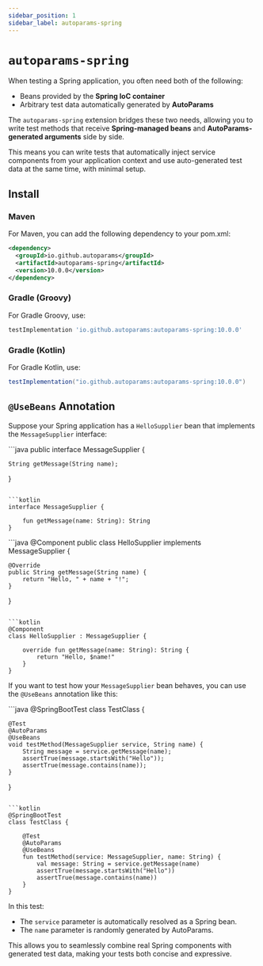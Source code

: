 ```yaml
---
sidebar_position: 1
sidebar_label: autoparams-spring
---
```



# `autoparams-spring`

When testing a Spring application, you often need both of the following:

- Beans provided by the **Spring IoC container**
- Arbitrary test data automatically generated by **AutoParams**

The `autoparams-spring` extension bridges these two needs, allowing you to write test methods that receive **Spring-managed beans** and **AutoParams-generated arguments** side by side.

This means you can write tests that automatically inject service components from your application context and use auto-generated test data at the same time, with minimal setup.

## Install

### Maven

For Maven, you can add the following dependency to your pom.xml:

```xml
<dependency>
  <groupId>io.github.autoparams</groupId>
  <artifactId>autoparams-spring</artifactId>
  <version>10.0.0</version>
</dependency>
```

### Gradle (Groovy)

For Gradle Groovy, use:

```gradle
testImplementation 'io.github.autoparams:autoparams-spring:10.0.0'
```

### Gradle (Kotlin)

For Gradle Kotlin, use:

```gradle
testImplementation("io.github.autoparams:autoparams-spring:10.0.0")
```

## `@UseBeans` Annotation

Suppose your Spring application has a `HelloSupplier` bean that implements the `MessageSupplier` interface:

<JavaKotlinCodeBlock>
```java
public interface MessageSupplier {

    String getMessage(String name);
}
```

```kotlin
interface MessageSupplier {
    
    fun getMessage(name: String): String
}
```
</JavaKotlinCodeBlock>

<JavaKotlinCodeBlock>
```java
@Component
public class HelloSupplier implements MessageSupplier {

    @Override
    public String getMessage(String name) {
        return "Hello, " + name + "!";
    }
}
```

```kotlin
@Component
class HelloSupplier : MessageSupplier {

    override fun getMessage(name: String): String {
        return "Hello, $name!"
    }
}
```
</JavaKotlinCodeBlock>

If you want to test how your `MessageSupplier` bean behaves, you can use the `@UseBeans` annotation like this:

<JavaKotlinCodeBlock>
```java
@SpringBootTest
class TestClass {

    @Test
    @AutoParams
    @UseBeans
    void testMethod(MessageSupplier service, String name) {
        String message = service.getMessage(name);
        assertTrue(message.startsWith("Hello"));
        assertTrue(message.contains(name));
    }
}
```

```kotlin
@SpringBootTest
class TestClass {

    @Test
    @AutoParams
    @UseBeans
    fun testMethod(service: MessageSupplier, name: String) {
        val message: String = service.getMessage(name)
        assertTrue(message.startsWith("Hello"))
        assertTrue(message.contains(name))
    }
}
```
</JavaKotlinCodeBlock>

In this test:

- The `service` parameter is automatically resolved as a Spring bean.
- The `name` parameter is randomly generated by AutoParams.

This allows you to seamlessly combine real Spring components with generated test data, making your tests both concise and expressive.
